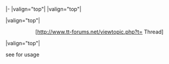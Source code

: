 <includeonly>|-
|valign="top"|{{{1}}}
|valign="top"|<center>{{{2}}}</center>
|valign="top"|<center>[http://www.tt-forums.net/viewtopic.php?t={{{3}}} Thread]</center>
|valign="top"|{{{4|}}}</includeonly><noinclude>

{{en/Archive/Community/Lop pack header}}
{{en/Archive/Community/Lop pack|Patch pack name|r00000|00000|List of patches<br />and notes}}
{{en/Archive/Community/Lop pack footer}}

see {{en/S|en/Archive/Community/Lop}} for usage
</noinclude>